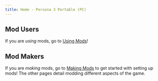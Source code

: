 ```yaml
---
title: Home - Persona 3 Portable (PC)
---
```



## Mod Users

If you are _using_ mods, go to [Using Mods](/p3p/getting-started/using-mods/using-mods)!

## Mod Makers

If you are _making_ mods, go to [Making Mods](/p3p/getting-started/making-mods/extracting-files) to get started with setting up mods! The other pages detail modding different aspects of the game.

